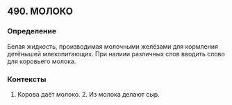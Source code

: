## 490. МОЛОКО
### Определение
Белая жидкость, производимая молочными желёзами для кормления детёнышей млекопитающих. При налиии различных слов вводить слово для коровьего молока.

### Контексты
1. Корова даёт молоко. 2. Из молока делают сыр.

